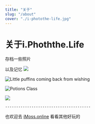 ```yaml
---
title: "关于"
slug: "/about"
cover: "./i-photothe-life.jpg"
---
```


# 关于i.Phoththe.Life

存档一些照片

以及记忆
![](https://images.unsplash.com/photo-1556740758-90de374c12ad)

![Little puffins coming back from wishing](https://images.unsplash.com/photo-1612564148954-59545876eaa0?ixid=MnwxMjA3fDB8MHxwaG90by1wYWdlfHx8fGVufDB8fHx8&ixlib=rb-1.2.1&auto=format&fit=crop&w=1000&q=80)

![Potions Class](./i-photothe-life-002.jpg)


![](https://photo.bolebook.com/i-photothe-life)



    ---------------------------------------


也欢迎去 [iMoss.online](https://imoss.online "iMoss.online") 看看其他好玩的



